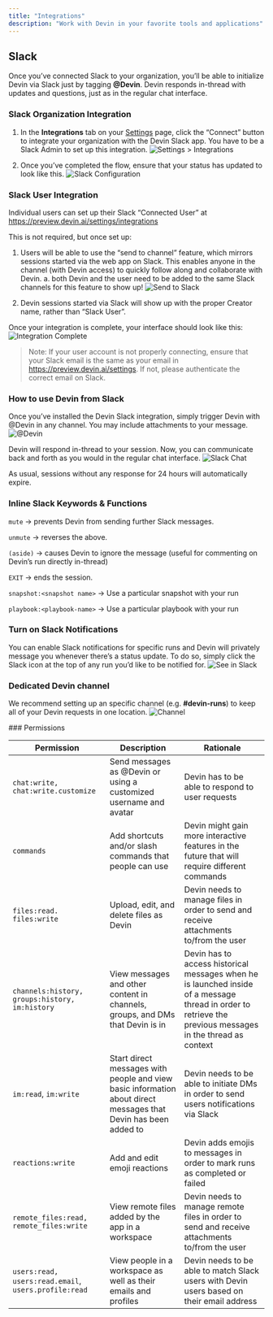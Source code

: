 ```yaml
---
title: "Integrations"
description: "Work with Devin in your favorite tools and applications"
---
```


## Slack 

Once you’ve connected Slack to your organization, you’ll be able to initialize Devin via Slack just by tagging **@Devin**. Devin responds in-thread with updates and questions, just as in the regular chat interface. 


### Slack Organization Integration

1. In the **Integrations** tab on your [Settings](https://preview.devin.ai/settings/integrations) page, click the “Connect” button to integrate your organization with the Devin Slack app.  You have to be a Slack Admin to set up this integration.
    ![Settings > Integrations](/images/settings_integrations.png)
    
2. Once you’ve completed the flow, ensure that your status has updated to look like this.
    ![Slack Configuration](/images/slack_integration.png)

### Slack User Integration

Individual users can set up their Slack “Connected User”  at https://preview.devin.ai/settings/integrations

This is not required, but once set up:

1. Users will be able to use the “send to channel” feature, which mirrors sessions started via the web app on Slack. This enables anyone in the channel (with Devin access) to quickly follow along and collaborate with Devin.
    a. both Devin and the user need to be added to the same Slack channels for this feature to show up!
    ![Send to Slack](/images/slack_notif.png)
    
2.  Devin sessions started via Slack will show up with the proper Creator name, rather than “Slack User”.

Once your integration is complete, your interface should look like this: 
    ![Integration Complete](/images/integration_done.png)

> Note: If your user account is not properly connecting, ensure that your Slack email is the same as your email in https://preview.devin.ai/settings. If not, please authenticate the correct email on Slack.
> 

### How to use Devin from Slack

Once you’ve installed the Devin Slack integration, simply trigger Devin with @Devin in any channel. You may include attachments to your message.
    ![@Devin](/images/slack_message.png)

Devin will respond in-thread to your session. Now, you can communicate back and forth as you would in the regular chat interface.
    ![Slack Chat](/images/slack_chat.png)

As usual, sessions without any response for 24 hours will automatically expire.

### Inline Slack Keywords & Functions

`mute` → prevents Devin from sending further Slack messages.

`unmute` → reverses the above.

`(aside)` → causes Devin to ignore the message (useful for commenting on Devin’s run directly in-thread)

`EXIT` → ends the session.

`snapshot:<snapshot name>` → Use a particular snapshot with your run

`playbook:<playbook-name>` → Use a particular playbook with your run

### Turn on Slack Notifications

You can enable Slack notifications for specific runs and Devin will privately message you whenever there’s a status update. To do so, simply click the Slack icon at the top of any run you’d like to be notified for.
    ![See in Slack](/images/see_in_slack.png)

### Dedicated Devin channel

We recommend setting up an specific channel (e.g. **#devin-runs**) to keep all of your Devin requests in one location.
    ![Channel](/images/slack_channel.png)

### Permissions

| Permission                         | Description                                                       | Rationale  
| ---------------------------------- | ----------------------------------------------------------------- |  ------------------------------------------------|  
| `chat:write, chat:write.customize` | Send messages as @Devin or using a customized username and avatar | Devin has to be able to respond to user requests |
| `commands` |     Add shortcuts and/or slash commands that people can use | Devin might gain more interactive features in the future that will require different commands |
| `files:read. files:write` |  Upload, edit, and delete files as Devin | Devin needs to manage files in order to send and receive attachments to/from the user |
| `channels:history, groups:history, im:history` | View messages and other content in channels, groups, and DMs that Devin is in | Devin has to access historical messages when he is launched inside of a message thread in order to retrieve the previous messages in the thread as context |
| `im:read`, `im:write` | Start direct messages with people and view basic information about direct messages that Devin has been added to | Devin needs to be able to initiate DMs in order to send users notifications via Slack |
| `reactions:write` | Add and edit emoji reactions | Devin adds emojis to messages in order to mark runs as completed or failed |
| `remote_files:read, remote_files:write` | View remote files added by the app in a workspace| Devin needs to  manage remote files in order to send and receive attachments to/from the user |
| `users:read, users:read.email`, `users.profile:read` | View people in a workspace as well as their emails and profiles | Devin needs to be able to match Slack users with Devin users based on their email address |
